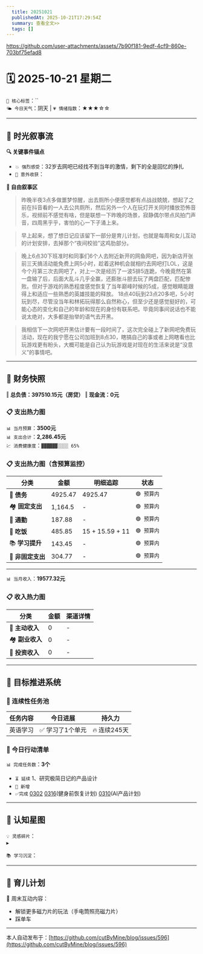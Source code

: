 ```yaml
---
  title: 20251021
  publishedAt: 2025-10-21T17:29:54Z
  summary: 查看全文>>
  tags: []
---
```


https://github.com/user-attachments/assets/7b90f181-9edf-4cf9-860e-703bf75efad8

# 🗓️ 2025-10-21 星期二  
`🔑 核心标签`：``  
`🌤️ 今日天气`：阴天 | `💗 情绪指数`：★★★☆☆   

---


## 🌊 **时光叙事流**
**🔍 关键事件锚点**  
- `💥 强烈感受`：32岁去网吧已经找不到当年的激情，剩下的全是回忆的挣扎         
- `🎉 意外收获`：           

**📖 自由叙事区**  
> 昨晚半夜3点多做噩梦惊醒，出去厕所小便感觉都有点战战兢兢，想起了之前在抖音看的一人去公共厕所，然后另外一个人在玩灯开关同时播放恐怖音乐，视频前不感觉有啥，但是联想一下昨晚的场景，寂静偶尔带点风拍门声音，四周黑乎乎，害怕的心一下子涌上来。

> 早上起来，想了想日记应该留下一部分是育儿计划，也就是每周和女儿互动的计划安排，去掉那个“夜间校验”这鸡肋部分。

> 晚上6点30下班准时和同事们6个人去附近新开的网鱼网吧，因为新店开张前三天搞活动能免费上网5小时，趁着这种机会就相约去网吧打LOL，这是今个月第三次去网吧了，对上一次是经历了一波5排5连跪，今晚竟然在第一盘输了后，后面大乱斗几乎全赢，还膨胀斗胆去玩了两盘匹配，匹配惨败。但对于游戏的熟悉程度感觉恢复了当年巅峰时候的5成，感觉眼睛能跟得上和适应一些熟悉的英雄技能的释放。
> 18点40玩到23点20多吧，5小时玩到尽，尽管没当年和林拓玩得那么自然称心，但至少还是感觉挺好的，可能心态的变化和自己的年龄和现在的身份有联系吧。毕竟同事间说话也不能说太绝对，大多都是抬举的语气去开黑。

> 我相信下一次网吧开黑估计要有一段时间了，这次完全碰上了新网吧免费玩活动，现在的我宁愿在公司加班到8点30，瞎搞自己的事或者上网瞎看也比玩游戏更有盼头，大概可能是自己认为玩游戏是对现在的生活来说是“没意义”的事情吧。

---

## 💸 **财务快照**
‖ **总负债：397510.15元（房贷）**
‖ **现金流：0元**

### 📋 支出热力图

`📊 当月预算`：**3500元**  
`📊 支出合计`：**2,286.45元**  
`💹 消费健康度`：`▓▓▓▓▓▓░░░░ 65%`  
### 📋 支出热力图（含预算监控）
| 分类         | 金额    | 明细追踪                  | 状态           |
|--------------|---------|---------------------------|----------------|
| 🏦 **债务**    | 4925.47   |  4925.47  | `🟢 预算内`   |
| 🏘️ **固定支出** | 1,164.5     |  -  | `🟢 预算内`     |
| 🚌 **通勤**     | 187.88   | -  | `🟢 预算内`     |
| 🍜 **吃饭**     | 485.85  |  15 + 15.59 + 11  | `🟢 预算内`   |
| 📚 **学习提升** | 143.45      |   -     | `🟢 预算内`     |
| 🎲 **非固定支出** | 304.77   |  -  | `🟢 预算内`  |
---

`📊 当月收入`：**19577.32元**  

### 📋 收入热力图
| 分类         | 金额    | 渠道详情             |
|--------------|---------|-------------------------|
| 🏦 **主动收入**  | 0                | -        |
| 🏘️ **副业收入**  | 0                | -        |
| 🚌 **投资收入**  | 0                | -        |



---

## 🎯 **目标推进系统**

### 🔄 连续性任务池
| 任务内容                | 今日进展          | 持久力     |
|-------------------------|-------------------|------------|
| 英语学习         | ✅ 学习了1个单元 | 🔥 连续245天  |




### 📌 今日行动清单

`📊 完成任务数`：**3个**  
- `⏳ 延续` 1、研究极简日记的产品设计             
- `🚩 新增`   
- `✅完成` [0302](note://WEB9685e40ae7a6464db1196641a1ffd0ee)   [0316](note://WEBc1fcc89ec3e741538b703e8017b38c9f)(健身前恢复计划)  [0310](note://WEBfc89f9187c014fbe9fab88e2d09b4bde)(AI产品计划)


---

## 🌌 **认知星图**
`💡 灵感碎片`：  
▸ 


`📚 学习沉淀`：  
>    

---

## 🌃 育儿计划

🚀 周末互动内容：  
- 解锁更多磁力片的玩法（手电筒照亮磁力片）  
- 踩单车

---
本人自动发布于：[https://github.com/cutByMine/blog/issues/596](https://github.com/cutByMine/blog/issues/596)
